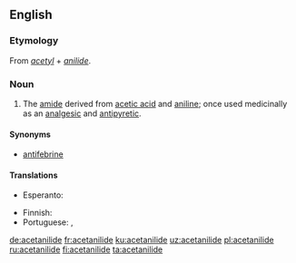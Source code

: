 ==English==
{{wikipedia}}

===Etymology===
From ''[[acetyl]]'' + ''[[anilide]]''.

===Noun===
{{en-noun|~}}

# {{label|en|organic chemistry|pharmaceutical drug}} The [[amide]] derived from [[acetic acid]] and [[aniline]]; once used medicinally as an [[analgesic]] and [[antipyretic]].

====Synonyms====
* [[antifebrine]]

====Translations====
{{trans-top|amide derived from acetic acid and aniline}}
* Esperanto: {{t|eo|acetanilido}}
{{trans-mid}}
* Finnish: {{t|fi|asetanilidi}}
* Portuguese: {{t|pt|acetanilida|f}}, {{t|pt|antifebrina|f}}
{{trans-bottom}}

[[de:acetanilide]]
[[fr:acetanilide]]
[[ku:acetanilide]]
[[uz:acetanilide]]
[[pl:acetanilide]]
[[ru:acetanilide]]
[[fi:acetanilide]]
[[ta:acetanilide]]